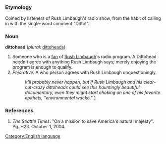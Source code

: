 =={{en}}==
[[Category:English language]]
===Etymology===
Coined by listeners of Rush Limbaugh's radio show, from the habit of calling in with the single-word comment "Ditto!".

===Noun===
'''dittohead''' (''plural:'' [[dittoheads]])

#Someone who is a [[fan]] of [[w:Rush Limbaugh|Rush Limbaugh]]'s radio program. A Dittohead needn't agree with anything Rush Limbaugh says; merely enjoying the program is enough to qualify.
#''Pejorative.'' A who person agrees with Rush Limbaugh unquestioningly.
#: ''It'll probably never happen, but if Rush Limbaugh and his clear-cut-crazy dittoheads could see this hauntingly beautiful documentary, even they might start choking on one of his favorite epithets, "environmental wacko."'' [http://en.wiktionary.org/wiki/Dittohead#References]

===References===
#''The Seattle Times''. "On a mission to save America's natural majesty". Pg. H23. October 1, 2004.